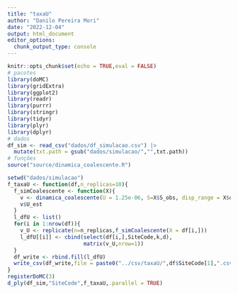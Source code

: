 ```yaml
---
title: "taxaU"
author: "Danilo Pereira Mori"
date: "2022-12-04"
output: html_document
editor_options: 
  chunk_output_type: console
---
```


```r
knitr::opts_chunk$set(echo = TRUE,eval = FALSE)
# pacotes
library(doMC)
library(gridExtra)
library(ggplot2)
library(readr)
library(purrr)
library(stringr)
library(tidyr)
library(plyr)
library(dplyr)
# dados
df_sim <- read_csv("dados/df_simulacao.csv") |> 
  mutate(txt.path = gsub("dados/simulacao/","",txt.path))
# funções
source("source/dinamica_coalescente.R")
```

```r
setwd("dados/simulacao")
f_taxaU <- function(df,n_replicas=10){
  f_simCoalescente <- function(X){
    v <- dinamica_coalescente(U = 1.25e-06, S=X$S_obs, disp_range = X$d, N_simul=1,landscape = X$txt.path)
    v$U_est
  }
  l_dfU <- list()
  for(i in 1:nrow(df)){
    v_U <- replicate(n=n_replicas,f_simCoalescente(X = df[i,]))
    l_dfU[[i]] <- cbind(select(df[i,],SiteCode,k,d),
                        matrix(v_U,nrow=1))
  }
  df_write <- rbind.fill(l_dfU)
  write_csv(df_write,file = paste0("../csv/taxaU/",df$SiteCode[1],".csv"))
}
registerDoMC(3)
d_ply(df_sim,"SiteCode",f_taxaU,.parallel = TRUE)
```

